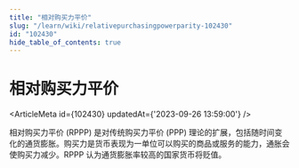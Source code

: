 ```yaml
---
title: "相对购买力平价"
slug: "/learn/wiki/relativepurchasingpowerparity-102430"
id: "102430"
hide_table_of_contents: true
---
```



# 相对购买力平价

<ArticleMeta id={102430} updatedAt={'2023-09-26 13:59:00'} />
<div className='border-solid border-b border-t-0 my-4 border-[var(--ifm-color-gray-300)]' />

相对购买力平价 (RPPP) 是对传统购买力平价 (PPP) 理论的扩展，包括随时间变化的通货膨胀。购买力是货币表现为一单位可以购买的商品或服务的能力，通胀会使购买力减少。RPPP 认为通货膨胀率较高的国家货币将贬值。
